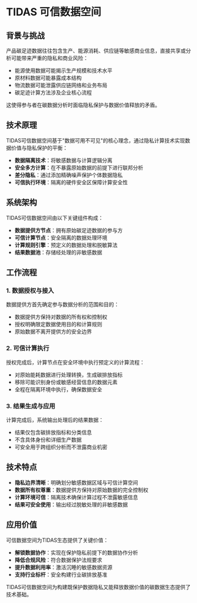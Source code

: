 # TIDAS 可信数据空间

## 背景与挑战

产品碳足迹数据往往包含生产、能源消耗、供应链等敏感商业信息，直接共享或分析可能带来严重的隐私和商业风险：

- 能源使用数据可能揭示生产规模和技术水平
- 原材料数据可能暴露成本结构
- 物流数据可能泄露供应链网络和业务布局
- 碳足迹计算方法涉及企业核心流程

这使得参与者在碳数据分析时面临隐私保护与数据价值释放的矛盾。

## 技术原理

TIDAS可信数据空间基于"数据可用不可见"的核心理念，通过隐私计算技术实现数据价值与隐私保护的平衡：

- **数据隔离技术**：将敏感数据与计算逻辑分离
- **安全多方计算**：在不暴露原始数据的前提下进行联邦分析
- **差分隐私**：通过添加精确噪声保护个体数据隐私
- **可信执行环境**：隔离的硬件安全区保障计算安全性

## 系统架构

TIDAS可信数据空间由以下关键组件构成：

- **数据提供方节点**：拥有原始碳足迹数据的参与方
- **可信计算节点**：安全隔离的数据处理环境
- **计算规则引擎**：预定义的数据处理和脱敏算法
- **结果数据池**：存储经处理的非敏感数据

## 工作流程


<TidasImage filename="TIDAS-dataspace.svg" />

### 1. 数据授权与接入

数据提供方首先确定参与数据分析的范围和目的：

- 数据提供方保持对数据的所有权和控制权
- 授权明确限定数据使用目的和计算规则
- 原始数据不离开提供方的安全边界

### 2. 可信计算执行

授权完成后，计算节点在安全环境中执行预定义的计算流程：

- 对原始能耗数据进行处理转换，生成碳排放指标
- 移除可能识别身份或敏感经营信息的数据元素
- 全程在隔离环境中执行，确保数据安全

### 3. 结果生成与应用

计算完成后，系统输出处理后的结果数据：

- 结果仅包含碳排放指标和分类信息
- 不含具体身份和详细生产数据
- 可安全用于跨组织分析而不泄露商业机密

## 技术特点

- **隐私边界清晰**：明确划分敏感数据区域与可信计算空间
- **数据所有权尊重**：数据提供方保持对原始数据的完全控制权
- **计算环境可信**：隔离技术确保计算过程不泄露敏感信息
- **结果可安全使用**：输出经过脱敏处理的非敏感数据

## 应用价值

可信数据空间为TIDAS生态提供了关键价值：

- **解锁数据协作**：实现在保护隐私前提下的数据协作分析
- **降低合规风险**：符合数据保护法规要求
- **提升数据利用率**：激活沉睡的敏感数据资源
- **支持行业标杆**：安全构建行业碳排放基准

TIDAS可信数据空间为构建既保护数据隐私又能释放数据价值的碳数据生态提供了技术基础。
